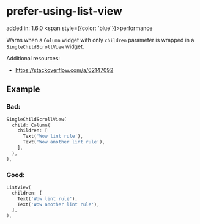 # prefer-using-list-view
added in: 1.6.0 <span style={{color: 'blue'}}>performance</span>

Warns when a `Column` widget with only `children` parameter is wrapped in a `SingleChildScrollView` widget.

Additional resources:
- https://stackoverflow.com/a/62147092
## Example
### Bad:
```dart
SingleChildScrollView(
  child: Column(
    children: [
      Text('Wow lint rule'),
      Text('Wow another lint rule'),
    ],
  ),
),
```
### Good:
```dart
ListView(
  children: [
    Text('Wow lint rule'),
    Text('Wow another lint rule'),
  ],
),
```

